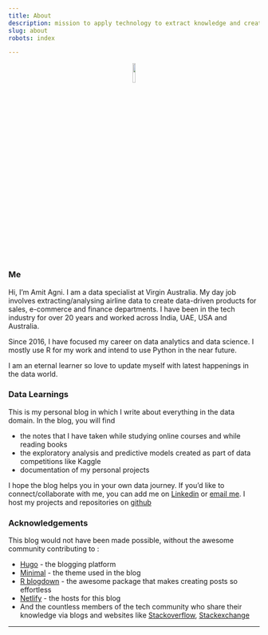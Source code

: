 ```yaml
---
title: About
description: mission to apply technology to extract knowledge and create data-driven products  
slug: about
robots: index

---
```

<center>
![](/about_files/github-avatar2.png){width=10% height=10%}
</center>

### Me ###

Hi, I'm Amit Agni. I am a data specialist at Virgin Australia. My day job involves extracting/analysing airline data to create data-driven products for sales, e-commerce and finance departments. I have been in the tech industry for over 20 years and worked across India, UAE, USA and Australia. 

Since 2016, I have focused my career on data analytics and data science. I mostly use R for my work and intend to use Python in the near future.

I am an eternal learner so love to update myself with latest happenings in the data world.

### Data Learnings ###

This is my personal blog in which I write about everything in the data domain. In the blog, you will find  

* the notes that I have taken while studying online courses and while reading books
* the exploratory analysis and predictive models created as part of data competitions like Kaggle
* documentation of my personal projects 

I hope the blog helps you in your own data journey. If you'd like to connect/collaborate with me, you can add me on [Linkedin](https://www.linkedin.com/in/amitagni/") or [email me](mailto:amitagni2@gmail.com). I host my projects and repositories on [github](https://github.com/amit-agni/)


### Acknowledgements ###

This blog would not have been made possible, without the awesome community contributing to :

* [Hugo](https://gohugo.io) - the blogging platform
* [Minimal](https://github.com/calintat/minimal) - the theme used in the blog
* [R blogdown](https://github.com/rstudio/blogdown) - the awesome package that makes creating posts so effortless
* [Netlify](https://www.netlify.com) - the hosts for this blog
* And the countless members of the tech community who share their knowledge via blogs and websites like [Stackoverflow](https://stackoverflow.com), [Stackexchange](https://stats.stackexchange.com) 
    
<hr>




